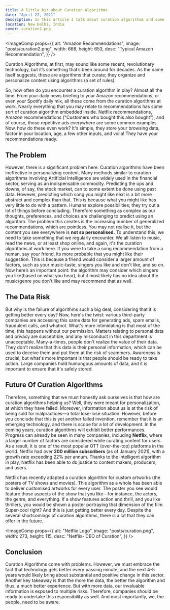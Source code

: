 ```yaml
---
title: A little bit about Curation Algorithms
date: "April 22, 2021"
description: In this article I talk about curation algorithms and some of their lesser known flaws. These algorithms are present everywhere and it is important to know how these work.
location: New Delhi, India
cover: curation2.png
---
```


<ImageComp
  props={{
    alt: "Amazon Recommendations",
    image: "posts/curation2.png",
    width: 668,
    height: 653,
    desc: "Typical Amazon Recommendation",
  }}
/>

Curation Algorithms, at first, may sound like some recent, revolutionary technology, but it’s something that’s been around for decades. As the name itself suggests, these are algorithms that curate; they organize and personalize content using algorithms (a set of rules).

So, how often do you encounter a curation algorithm in play? Almost all the time. From your daily news briefing to your Amazon recommendations, or even your Spotify daily mix, all these come from the curation algorithms at work. Nearly everything that you may relate to recommendations has some sort of curation algorithm embedded inside. Netflix recommendations, Amazon recommendations ("Customers who bought this also bought"), and of course, those repetitive ads everywhere are some common examples.
Now, how do these even work? It's simple, they store your browsing data, factor in your location, age, a few other inputs, and voila! They have your recommendations ready.

## The Problem

However, there is a significant problem here. Curation algorithms have been ineffective in personalizing content. Many methods similar to curation algorithms involving Artificial Intelligence are widely used in the financial sector, serving as an indispensable commodity. Predicting the ups and downs, of say, the stock market, can to some extent be done using past data. However, predicting which song you might like next is a bit more abstract and complex than that. This is because what you might like has very little to do with a pattern. Humans explore possibilities; they try out a lot of things before concluding. Therefore something as complex as our thoughts, preferences, and choices are challenging to predict using an algorithm.
The problem this creates is the increasing number of generalized recommendations, which are pointless. You may not realise it, but the content you see everywhere is **not so personalised.**
To understand this, we need to take something that we regularly encounter. We all listen to music, read the news, or at least shop online, and again, it's the curation algorithms at work here. If you were to take a song recommendation from a human, say your friend, its more probable that you might like their suggestion. This is because a friend would consider a larger amount of factors, such as your music-taste, singers you like and don't like, and so on. Now here’s an important point: the algorithm may consider which singers you like(based on what you hear), but it most likely has no idea about the music/genre you don't like and may recommend that as well.

## The Data Risk

But why is the failure of algorithms such a big deal, considering that it is getting better every day?
Now, here's the twist: various third-party companies are accessing this same data for generating ads, spam emails, fraudulent calls, and whatnot. What's more intimidating is that most of the time, this happens without our permission. Matters relating to personal data and privacy are susceptible, and any misconduct in this department is unacceptable.
Many-a-times, people don't realize the value of their data. They don't realize that this data is their personal information, which can be used to deceive them and put them at the risk of scammers. Awareness is crucial, but what's more important is that people should be ready to take action. Large companies hold humongous amounts of data, and it is important to ensure that it's safely stored.

## Future Of Curation Algorithms

Therefore, something that we must honestly ask ourselves is that how are curation algorithms helping us? Well, they were meant for personalization, at which they have failed. Moreover, information about us is at the risk of being sold for malpractices—a total lose-lose situation.
However, before you conclude that this is yet another failed invention, remember that it is an emerging technology, and there is scope for a lot of development. In the coming years, curation algorithms will exhibit better performances. Progress can already be seen in many companies, including **Netflix**, where a larger number of factors are considered while curating content for users. As a result, it is one of the most popular OTT (over-the-top) platforms in the world. Netflix had over **200 million subscribers** (as of January 2021), with a growth rate exceeding 22% per annum. Thanks to the intelligent algorithm in play, Netflix has been able to do justice to content makers, producers, and users.

Netflix has recently adapted a curation algorithm for custom artworks (the posters of TV shows and movies). This algorithm as a whole has been able to deliver customised artworks for every user. The poster you see would feature those aspects of the show that you like—for instance, the actors, the genre, and everything. If a show features action and thrill, and you like thrillers, you would be shown a poster portraying that dimension of the film. Super-cool right? And this is just getting better every day. Despite the several shortcomings of curation algorithms, there is a lot that they can offer in the future.

<ImageComp
  props={{
    alt: "Netflix Logo",
    image: "posts/curation.png",
    width: 273,
    height: 115,
    desc: "Netflix- CEO of Curation",
  }}
/>

## Conclusion

Curation Algorithms come with problems. However, we must embrace the fact that technology gets better every passing minute, and the next 4-5 years would likely bring about substantial and positive change in this sector. Another key takeaway is that the more the data, the better the algorithm and thus, a much better experience. But with more data, our invaluable information is exposed to multiple risks. Therefore, companies should be ready to undertake this responsibility as well. And most importantly, we, the people, need to be aware.
